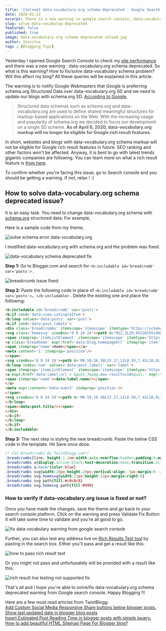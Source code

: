 ```yaml
---
title: '[Solved] data-vocabulary.org schema deprecated - Google Search Console Warning'
date: 2020-01-22
excerpt: There is a new warning in google search console, data-vocabulary.org schema deprecated. In this article, I will be explaining how to solve this problem. You just need to change data-vocabulary.org to schema.org  
slug: solve-data-vocabulay-deprecated
featured: false
published: true
image: data-vocabulary.org schema deprecated solved.jpg
author: Invictus
tags : [Blogging Tips]
---
```


Yesterday I opened Google Search Console to check my [site performance](https://www.twistblogg.com/2020/01/speed-up-page-loading-time.html) and there was a new warning : data-vocabulary.org schema deprecated. So what is this warning? How to fix/solve data-vocabulary schema problem? Will this affect my blog? All these queries will be explained in this article.  
  
The warning is to notify Google Webmasters that Google is preferring schema.org Structured Data over data-vocabulary.org SD and we need to update our blogs with schema.org SD. <a href="https://webmasters.googleblog.com/2020/01/data-vocabulary.html" rel="nofollow noopener noreferrer">According to Google,</a>  
  

> Structured data schemas such as schema.org and data-vocabulary.org are used to define shared meaningful structures for markup-based applications on the Web. With the increasing usage and popularity of schema.org we decided to focus our development on a single SD scheme. **As of April 6, 2020, data-vocabulary.org markup will no longer be eligible for Google rich result features.**


  
In short, websites and blogs with data-vocabulary.org schema markup will not be eligible for Google rich result features in future. SEO ranking and other factors won't be affected. Anyway, it is best to go with latest trends gigantic companies are following. You can learn more on what a rich result feature is <a rel="nofollow noopener noreferrer" target="_blank" href="https://econsultancy.com/what-are-rich-search-results-and-how-can-you-get-them/">from here</a>.  


To confirm whether you're facing this issue, go to Search console and you should be getting a warning. If not, relax ! :)  
  

## How to solve data-vocabulary.org schema deprecated issue?


It is an easy task. You need to change data-vocabulary.org schema with <a rel="nofollow noopener noreferrer" target="_blank" href="https://schema.org/BreadcrumbList">schema.org</a> structured data. For example,  
  
Here is a sample code from my theme,  
  

<Image src="solve schema error data-vocabulary.org.png" alt="solve schema error data-vocabulary.org" />

  
I modified data-vocabulary.org with schema.org and the problem was fixed.  
  


<Image src="data-vocabulary schema deprecated fix.png" alt="data-vocabulary schema deprecated fix" />


  
**Step 1:** Go to Blogger.com and search for `<b:includable id='breadcrumb' var='posts'>` .  
  

<Image src="breadcrumb issue fixed.png" alt="breadcrumb issue fixed" />

  
**Step 2:** Paste the following code in place of `<b:includable id='breadcrumb' var='posts'>… </b:includable>` . Delete the existing one and place the following:  

```html
<b:includable id='breadcrumb' var='posts'>  
<b:if cond='data:view.isSingleItem'>  
<b:loop values='data:posts' var='post'>  
<b:if cond='data:post.labels'>  
<div class='breadcrumbs' itemscope='itemscope' itemtype='https://schema.org/BreadcrumbList'>  
<svg class='homesvg' viewBox='0 0 24 24'><path d='M12,3L20,9V21H15V14H9V21H4V9L12,3Z'/></svg>  
<span itemprop='itemListElement' itemscope='itemscope' itemtype='https://schema.org/ListItem'>  
<a class='breadhome' expr:href='data:blog.homepageUrl' itemprop='item' title='Home'>  
<span itemprop='name'>Home</span></a>  
<meta content='1' itemprop='position'/>  
</span>  
<svg viewBox='0 0 24 24'><path d='M8.59,16.58L13.17,12L8.59,7.41L10,6L16,12L10,18L8.59,16.58Z'/></svg>  
<b:loop index='num' values='data:post.labels' var='label'>  
<span itemprop='itemListElement' itemscope='itemscope' itemtype='https://schema.org/ListItem'>  
<a expr:href='data:label.url + &quot;?&amp;max-results=10&quot;' expr:title='data:label.name' itemprop='item'>  
<span itemprop='name'><data:label.name/></span>  
</a>  
<meta expr:content='data:num+2' itemprop='position'/>  
</span>  
<svg viewBox='0 0 24 24'><path d='M8.59,16.58L13.17,12L8.59,7.41L10,6L16,12L10,18L8.59,16.58Z'/></svg>  
</b:loop>  
<span><data:post.title/></span>  
</div>  
</b:if>  
</b:loop>  
</b:if>  
</b:includable>  

```  

**Step 3:** The next step is styling the new breadcrumb. Paste the below CSS code in the template. Hit Save once done.  

```css
/* CSS Breadcrumbs By TwistBlogg.com*/  
.breadcrumbs{line- height:1.2em;width:auto;overflow:hidden;padding:0;margin:0 auto 20px;font-size:90%;color:#888;font-weight:400;text-overflow:ellipsis;-webkit-text-overflow:ellipsis;white-space:nowrap}  
.breadcrumbs a{display:inline-block;text-decoration:none;transition:all .3s ease-in-out;color:#777;font-weight:400}  
.breadcrumbs a:hover{color:blue}  
.breadcrumbs svg{width:20px;height:20px;vertical-align:-5px;margin:0 -3px}  
.breadcrumbs svg.homesvg{width:22px;height:22px;margin-right:0}  
.breadcrumbs svg path{fill:#c8c8c8}  
.breadcrumbs svg.homesvg path{fill:#999}
```  

### How to verify if data-vocabulary.org issue is fixed or not?  


Once you have made the changes, save the theme and go back to your search console platform. Click on the warning and press Validate Fix Button. It will take some time to validate and you're all good to go.  


<Image src="fix data vocabulary warning from google search console.png" alt="fix data vocabulary warning from google search console" />

  
Further, you can also test any address live on <a href="https://search.google.com/test/rich-results" rel="nofollow noopener noreferrer" target="_blank">Rich Results Test tool</a> by pasting in the search box. Either you'll pass and get a result like this:  


<Image src="how to pass rich result test.png" alt="how to pass rich result test" />

  
  
Or you might not pass and unfortunately will be provided with a result like this:  


<Image src="rich result live testing not supported fix.png" alt="rich result live testing not supported fix" />


That's all and I hope you're able to solve/fix data-vocabulary.org schema deprecated warning from Google search console. Happy Blogging !!!  
  

Here are a few must read articles from TwistBlogg:  
[Add Custom Social Media Responsive Share buttons below blogger posts.](https://www.twistblogg.com/2015/08/add-custom-social-media-share-buttons-to-blogger-posts.html)  
[Show last updated date in blogger blog posts](https://www.twistblogg.com/2019/09/show-published-and-last-updated-date-in-blogger-post.html)  
[Insert Estimated Post Reading Time in blogger posts with simple jquery.](https://www.twistblogg.com/2019/09/display-estimated-post-reading-time-in-blogger-posts.html)  
[How to add beautiful HTML Sitemap Page For Blogger blog?](https://www.twistblogg.com/2019/09/add-beautiful-html-sitemap-page-in-blogger.html)